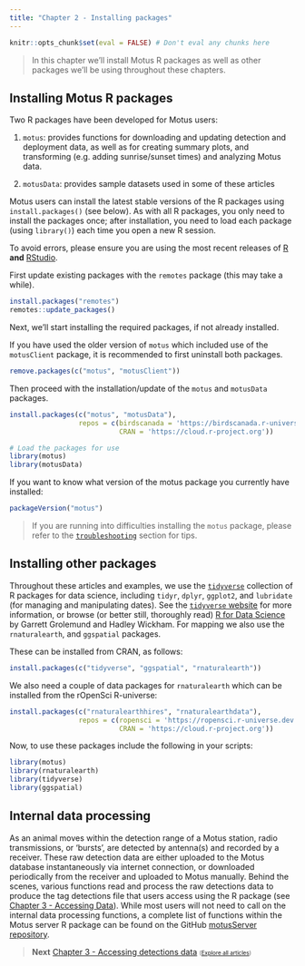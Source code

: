 ```yaml
---
title: "Chapter 2 - Installing packages"
---
```


```r
knitr::opts_chunk$set(eval = FALSE) # Don't eval any chunks here
```

> In this chapter we'll install Motus R packages as well as other packages we'll be using throughout these chapters.

## Installing Motus R packages
Two R packages have been developed for Motus users:

1. `motus`: provides functions for downloading and updating detection and deployment data, as well as for creating summary plots, and transforming (e.g. adding sunrise/sunset times) and analyzing Motus data.

2. `motusData`: provides sample datasets used in some of these articles

Motus users can install the latest stable versions of the R packages using `install.packages()` (see below). 
As with all R packages, you only need to install the packages once; 
after installation, you need to load each package (using `library()`) each time you open a new R session. 

To avoid errors, please ensure you are using the most recent releases of [R](https://www.r-project.org/) **and** [RStudio](https://www.rstudio.com/products/RStudio/).

First update existing packages with the `remotes` package (this may take a while).

```r
install.packages("remotes")
remotes::update_packages()
```

Next, we'll start installing the required packages, if not already installed.

If you have used the older version of `motus` which included use of the `motusClient` package, it is recommended to first uninstall both packages.

```r
remove.packages(c("motus", "motusClient"))
```

Then proceed with the installation/update of the `motus` and `motusData` packages.

```r
install.packages(c("motus", "motusData"), 
                 repos = c(birdscanada = 'https://birdscanada.r-universe.dev',
                           CRAN = 'https://cloud.r-project.org'))

# Load the packages for use
library(motus)
library(motusData)
```

If you want to know what version of the motus package you currently have installed:
```r
packageVersion("motus")
```


> If you are running into difficulties installing the `motus` package, please refer to the [`troubleshooting`](troubleshooting.html) section for tips.


## Installing other packages
Throughout these articles and examples, we use the [`tidyverse`](https://www.tidyverse.org/) collection of R packages for data science, including `tidyr`, `dplyr`, `ggplot2`, and `lubridate` (for managing and manipulating dates).
See the [`tidyverse` website](https://www.tidyverse.org/) for more information, or browse (or better still, thoroughly read) [R for Data Science](http://r4ds.had.co.nz/) by Garrett Grolemund and Hadley Wickham.
For mapping we also use the `rnaturalearth`, and `ggspatial` packages.

These can be installed from CRAN, as follows:
```r
install.packages(c("tidyverse", "ggspatial", "rnaturalearth"))
```

We also need a couple of data packages for `rnaturalearth` which can be installed
from the rOpenSci R-universe:
```r
install.packages(c("rnaturalearthhires", "rnaturalearthdata"),
                 repos = c(ropensci = 'https://ropensci.r-universe.dev',  
                           CRAN = 'https://cloud.r-project.org'))
```


Now, to use these packages include the following in your scripts:
```r
library(motus)
library(rnaturalearth)
library(tidyverse)
library(ggspatial)
```

## Internal data processing

As an animal moves within the detection range of a Motus station, radio transmissions, or 'bursts', are detected by antenna(s) and recorded by a receiver. 
These raw detection data are either uploaded to the Motus database instantaneously via internet connection, or downloaded periodically from the receiver and uploaded to Motus manually.
Behind the scenes, various functions read and process the raw detections data to produce the tag detections file that users access using the R package (see [Chapter 3 - Accessing Data](03-accessing-data.html)). 
While most users will not need to call on the internal data processing functions, a complete list of functions within the Motus server R package can be found on the GitHub [motusServer repository](https://github.com/MotusWTS/motusServer). 

> **Next** [Chapter 3 - Accessing detections data](03-accessing-data.html)
> <span style = "font-size: 70%">(<a href = "index.html">Explore all articles</a>)</span>